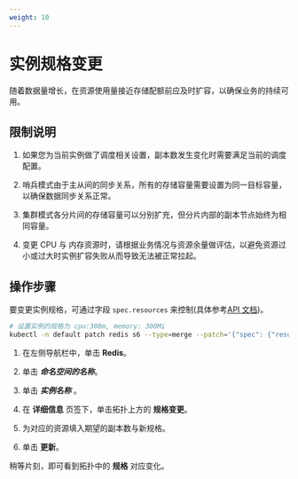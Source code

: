 ```yaml
---
weight: 10
---
```


# 实例规格变更

随着数据量增长，在资源使用量接近存储配额前应及时扩容，以确保业务的持续可用。

## 限制说明

1. 如果您为当前实例做了调度相关设置，副本数发生变化时需要满足当前的调度配置。

2. 哨兵模式由于主从间的同步关系，所有的存储容量需要设置为同一目标容量，以确保数据同步关系正常。

3. 集群模式各分片间的存储容量可以分别扩充，但分片内部的副本节点始终为相同容量。

4. 变更 CPU 与 内存资源时，请根据业务情况与资源余量做评估，以避免资源过小或过大时实例扩容失败从而导致无法被正常拉起。


## 操作步骤

<Tabs>

<Tab label="CLI">

要变更实例规格，可通过字段 `spec.resources` 来控制(具体参考[API 文档](/apis/kubernetes_apis/appservice/redis/redis))。

```bash
# 设置实例的规格为 cpu:300m, memory: 300Mi
kubectl -n default patch redis s6 --type=merge --patch='{"spec": {"resources":{"limits":{"cpu": "300m","memory":"300Mi"},"requests":{"cpu":"300m", "memory":"300Mi"}}}}'
```
</Tab>
<Tab label="Web Console">

1. 在左侧导航栏中，单击 **Redis**。

2. 单击 ***命名空间的名称***。

2. 单击 ***实例名称*** 。

3. 在 **详细信息** 页签下，单击拓扑上方的 **规格变更**。

4. 为对应的资源填入期望的副本数与新规格。

5. 单击 **更新**。


</Tab>
</Tabs>

稍等片刻，即可看到拓扑中的 **规格** 对应变化。
